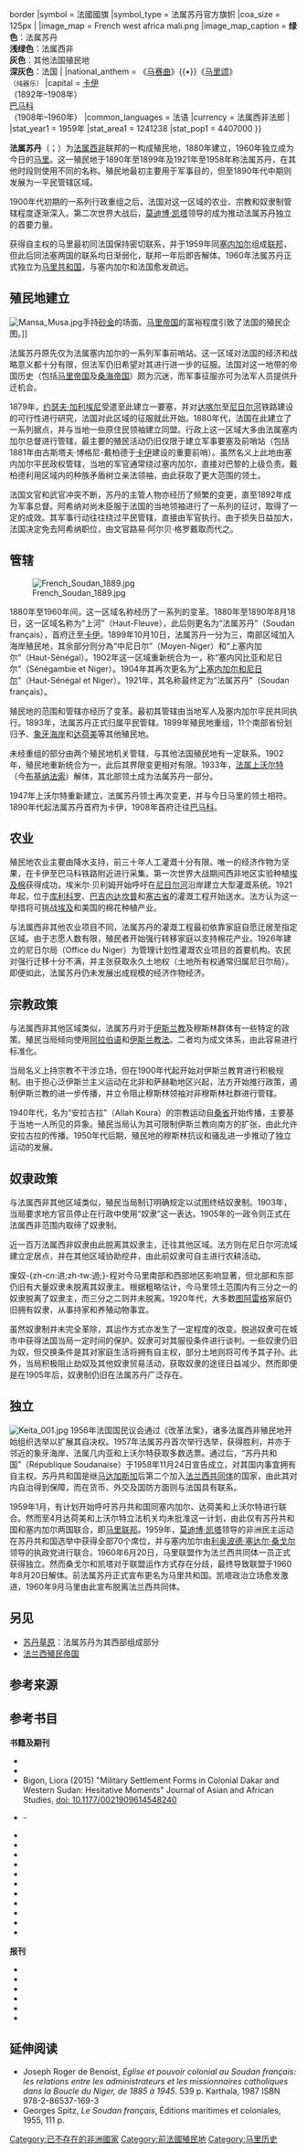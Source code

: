 {{Infobox former subdivision
|native_name = Soudan français
|conventional_long_name = 法属苏丹
|common_name = 法属苏丹
|
|continent   = 非洲
|region      = 法属西非
|subdivision = 殖民地
|nation      = 法属西非
|era         = 新帝国主义
|status      = [[法属西非|法属西非]]构成部分
|life_span   = 1880年–1960年
|
|event_start =
|year_start  = 约1880年
|date_start  =
|event_end   = [[马里联邦|同塞内加尔联合]]
|year_end    = 1960年
|date_end    = 6月20日
|
|p1          = 曼丁卡帝国
|flag_p1     =
|p2          = 图库洛尔帝国
|flag_p2     =
|p3          = 凯内杜古王国
|flag_p3     =
|s2          = 马里联邦
|flag_s2     = Flag of Mali (1959-1961).svg
|
|image_flag = Flag_of_French_Sudan.svg
|flag = 马里國旗
|flag_type = 法属苏丹殖民地旗帜
|image_coat =Flag_of France.svg{{!}}border
|symbol = 法國國旗
|symbol_type = 法属苏丹官方旗帜
|coa_size = 125px
|
|image_map   = French west africa mali.png
|image_map_caption = '''绿色'''：法属苏丹<br>'''浅绿色'''：法属西非<br>'''灰色'''：其他法国殖民地<br>'''深灰色'''：法国
|
|national_anthem  = 《[[马赛曲|马赛曲]]》{{•}}《[[为了非洲也为了你，马里|马里颂]]》<br /><small>（纯器乐）</small>
|capital          = [[卡伊|卡伊]]<br>（1892年–1908年）<br>[[巴马科|巴马科]]<br>（1908年–1960年）
|common_languages = 法语
|currency         = 法属西非法郎
|
|stat_year1 = 1959年
|stat_area1 = 1241238
|stat_pop1 = 4407000
}}

'''法属苏丹'''（{{lang-fr|link=no|Soudan Français}}；{{lang-ar|السودان الفرنسي}}）为[[法属西非|法属西非]]联邦的一构成殖民地，1880年建立，1960年独立成为今日的[[马里|马里]]。这一殖民地于1890年至1899年及1921年至1958年称法属苏丹，在其他时段则使用不同的名称。殖民地最初主要用于军事目的，但至1890年代中期则发展为一平民管辖区域。

1900年代初期的一系列行政重组之后，法国对这一区域的农业、宗教和奴隶制管辖程度逐渐深入。第二次世界大战后，[[莫迪博·凯塔|莫迪博·凯塔]]领导的{{le|非洲民主运动|Rassemblement Démocratique Africain}}成为推动法属苏丹独立的首要力量。

获得自主权的马里最初同法国保持密切联系，并于1959年同[[塞内加尔历史|塞内加尔]]组成[[马里联邦|联邦]]，但此后同法塞两国的联系均日渐弱化，联邦一年后即告解体。1960年法属苏丹正式独立为[[马里|马里共和国]]，与塞内加尔和法国愈发疏远。

==殖民地建立==
[[File:Mansa_Musa.jpg|thumbnail]]手持[[砂金|砂金]]的场面。[[马里帝国|马里帝国]]的富裕程度引致了法国的殖民企图。]]

法属苏丹原先仅为法属塞内加尔的一系列军事前哨站{{sfn|Imperato|Imperato|2008|pp=lxxxii-lxxxiii}}。这一区域对法国的经济和战略意义都十分有限，但法军仍旧希望对其进行进一步的征服。法国对这一地带的帝国历史（包括[[马里帝国|马里帝国]]及[[桑海帝国|桑海帝国]]）颇为沉迷，而军事征服亦可为法军人员提供升迁机会{{sfn|Klein|1998|p=78}}。

1879年，[[约瑟夫·西蒙·加利埃尼|约瑟夫·加利埃尼]]受遣至此建立一要塞，并对[[达喀尔|达喀尔]]至[[尼日尔河|尼日尔河]]铁路建设的可行性进行研究，法国对此区域的征服就此开始{{sfn|Klein|1998|p=78}}。1880年代，法国在此建立了一系列据点，并与当地一些原住民领袖建立同盟。行政上这一区域大多由法属塞内加尔总督进行管辖，最主要的殖民活动仍旧仅限于建立军事要塞及前哨站（包括1881年由古斯塔夫·博格尼-戴柏德于[[卡伊|卡伊]]建设的重要前哨）{{sfn|Klein|1998|p=78}}。虽然名义上此地由塞内加尔平民政权管辖，当地的军官通常绕过塞内加尔，直接对巴黎的上级负责{{sfn|Klein|1998|p=78}}。戴柏德利用区域内的种族矛盾树立亲法领袖，由此获取了更大范围的领土{{sfn|Thompson|Adloff|1958|p=146}}。

法国文官和武官冲突不断，苏丹的主管人物亦经历了频繁的变更，直至1892年{{le|路易·阿希纳|Louis Archinard}}成为军事总督。阿希纳对尚未臣服于法国的当地领袖进行了一系列的征讨，取得了一定的成效{{sfn|Klein|1998|p=91}}。其军事行动往往绕过平民管辖，直接由军官执行。由于损失日益加大，法国决定免去阿希纳职位，由文官路易·阿尔贝·格罗戴取而代之{{sfn|Klein|1998|p=92}}。

==管辖==
[[File:French_Soudan_1889.jpg|thumb]]

1880年至1960年间，这一区域名称经历了一系列的变革。1880年至1890年8月18日，这一区域名称为“上河”（Haut-Fleuve），此后则更名为“法属苏丹”（Soudan français），首府迁至[[卡伊|卡伊]]。1899年10月10日，法属苏丹一分为三，南部区域加入海岸殖民地，其余部分则分為“中尼日尔”（Moyen-Niger）和“上塞内加尔”（Haut-Sénégal）。1902年这一区域重新统合为一，称“塞内冈比亚和尼日尔”（Sénégambie et Niger）{{sfn|Lea|Rowe|2001|pp=276–277}}{{sfn|Klein|1998|p=124}}。1904年其再次更名为“[[上塞内加尔和尼日尔殖民地|上塞内加尔和尼日尔]]”（Haut-Sénégal et Niger）。1921年，其名称最终定为“法属苏丹”（Soudan français）{{sfn|Lea|Rowe|2001|pp=276–277}}{{sfn|Klein|1998|p=124}}。

殖民地的范围和管辖亦经历了变革。最初其管辖由当地军人及塞内加尔平民共同执行{{sfn|Klein|1998|p=122}}。1893年，法属苏丹正式归属平民管辖。1899年殖民地重组，11个南部省份划归予{{le|法属几内亚|French Guinea}}、[[科特迪瓦|象牙海岸]]和[[法属达荷美|达荷美]]等其他殖民地{{sfn|Imperato|Imperato|2008|pp=lxxxii-lxxxiii}}。

未经重组的部分由两个殖民地机关管辖，与其他法国殖民地有一定联系。1902年，殖民地重新统合为一，此后其界限变更相对有限。1933年，[[法属上沃尔特|法属上沃尔特]]（今[[布基纳法索|布基纳法索]]）解体，其北部领土成为法属苏丹一部分{{sfn|Imperato|Imperato|2008|pp=lxxxii-lxxxiii}}。

1947年上沃尔特重新建立，法属苏丹领土再次变更，并与今日马里的领土相符{{sfn|Lea|Rowe|2001|pp=276–277}}{{sfn|Klein|1998|p=124}}。1890年代起法属苏丹首府为卡伊，1908年首府迁往[[巴马科|巴马科]]{{sfn|Lea|Rowe|2001|p=276}}。

==农业==
殖民地农业主要由降水支持，前三十年人工灌溉十分有限。唯一的经济作物为坚果，在卡伊至巴马科铁路附近进行采集{{sfn|Becker|1994|p=375}}。第一次世界大战期间西非地区实验种植[[海岛棉|埃及棉]]获得成功，埃米尔·贝利姆开始呼吁在[[尼日尔河|尼日尔河]]沿岸建立大型灌溉系统{{sfn|Becker|1994|p=374}}。1921年起，位于[[库利科罗|库利科罗]]、[[巴吉内达坎普|巴吉内达坎普]]和[[塞古省|塞古省]]的灌溉工程开始送水{{sfn|Becker|1994|p=376}}。法方认为这一举措将可挑战[[埃及王国|埃及]]和美国的棉花种植产业{{sfn|New York Times|1921|p=4}}。

与法属西非其他农业项目不同，法属苏丹的灌溉工程最初依靠家庭自愿迁居至指定区域。由于志愿人数有限，殖民者开始强行转移家庭以支持棉花产业{{sfn|Becker|1994|p=380}}。1926年建立的尼日尔局（Office du Niger）为管理计划性灌溉农业项目的首要机构{{sfn|Becker|1994|p=387}}。农民对强行迁移十分不满，并主张获取永久土地权（土地所有权通常归属尼日尔局）。即便如此，法属苏丹仍未发展出成规模的经济作物经济{{sfn|Becker|1994|p=383-385}}。

==宗教政策==
与法属西非其他区域类似，法属苏丹对于[[伊斯兰教|伊斯兰教]]及穆斯林群体有一些特定的政策{{sfn|O'Brien|1967|pp=311–314}}。殖民当局倾向使用[[阿拉伯语|阿拉伯语]]和[[伊斯兰教法|伊斯兰教法]]。二者均为成文体系，由此容易进行标准化{{sfn|O'Brien|1967|p=309}}。

当局名义上持宗教不干涉立场，但在1900年代起开始对伊斯兰教育进行积极规制{{sfn|O'Brien|1967|p=311}}。由于担心泛伊斯兰主义运动在北非和萨赫勒地区兴起，法方开始推行政策，遏制伊斯兰教的进一步传播，并立令阻止穆斯林领袖对非穆斯林社群进行管辖{{sfn|O'Brien|1967|p=314}}{{sfn|Mann|2003|p=278}}。

1940年代，名为“安拉古拉”（Allah Koura）的宗教运动自[[桑省|桑省]]开始传播，主要基于当地一人所见的异象{{sfn|Mann|2003|p=266}}。殖民当局认为其可限制伊斯兰教向南方的扩张，由此允许安拉古拉的传播{{sfn|Mann|2003|p=279}}。1950年代后期，殖民地的穆斯林抗议和骚乱进一步推动了独立运动的发展{{sfn|Mann|2003|p=278}}。

==奴隶政策==
与法属西非其他区域类似，殖民当局制订明确规定以试图终结奴隶制。1903年，当局要求地方官员停止在行政中使用“奴隶”这一表达{{sfn|Klein|2005|p=831}}。1905年的一政令则正式在法属西非范围内取缔了奴隶制{{sfn|Mauxion|2012|p=197}}。

近一百万法属西非奴隶由此脱离其奴隶主，迁往其他区域{{sfn|Klein|2005|p=831}}。法方则在尼日尔河流域建立定居点，并在其他区域协助挖井，由此前奴隶可自主进行农耕活动{{sfn|Mauxion|2012|p=200}}。

废奴-{zh-cn:进;zh-tw:過;}-程对今马里南部和西部地区影响显著，但北部和东部仍旧有大量奴隶未脱离其奴隶主{{sfn|Mauxion|2012|p=197}}。根据粗略估计，今马里领土范围内有三分之一的奴隶脱离了奴隶主，而三分之二则并未脱离{{sfn|Klein|2005|p=833}}。1920年代，大多数[[图阿雷格人|图阿雷格]]家庭仍旧拥有奴隶，从事持家和养殖动物事宜{{sfn|Seddon|2000|p=220}}。

虽然奴隶制并未完全革除，其运作方式亦发生了一定程度的改变。脱逃奴隶可在城市中获得法国当局一定时间的保护{{sfn|Seddon|2000|p=220}}。奴隶可对其服役条件进行谈判。一些奴隶仍旧为奴，但交换条件是其对家庭生活将拥有自主权，部分土地则将可传予其子孙{{sfn|Klein|2005|p=833}}。此外，当局积极阻止劫奴及其他奴隶贸易活动，获取奴隶的途径日益减少{{sfn|de Bruijn|Pelckmans|2005|p=76}}。然而即便是在1905年后，奴隶制仍旧在法属苏丹广泛存在{{sfn|Mauxion|2012|p=203}}。

==独立==
[[File:Keita_001.jpg|thumbnail]]
1956年法国国民议会通过《改革法案》，诸多法属西非殖民地开始组织选举以扩展其自决权。1957年法属苏丹首次举行选举，{{le|非洲民主运动|Rassemblement Démocratique Africain}}获得胜利，并亦于邻近的象牙海岸、法属几内亚和上沃尔特获取多数选票{{sfn|Durdin|1957|p=3}}。{{le|1958年法国宪法全民投票|French constitutional referendum, 1958}}通过后，“苏丹共和国”（République Soudanaise）于1958年11月24日宣告成立，对其国内事宜拥有自主权{{sfn|Washington Post|1958|p=A5}}。苏丹共和国是继[[马达加斯加|马达加斯加]]后第二个加入[[法兰西共同体|法兰西共同体]]的国家，由此其对内自治得到保障，而在货币、外交及国防方面则与法国具有联系{{sfn|Washington Post|1958|p=A5}}。

1959年1月，有计划开始呼吁苏丹共和国同塞内加尔、达荷美和上沃尔特进行联合{{sfn|Cutler|1959|p=1}}。然而至4月达荷美和上沃尔特立法机关均未批准这一计划，由此仅有苏丹共和国和塞内加尔两国联合，即[[马里联邦|马里联邦]]{{sfn|Teltsch|1959|p=1}}{{sfn|Anda|2000|p=79}}。1959年，[[莫迪博·凯塔|莫迪博·凯塔]]领导的非洲民主运动在苏丹共和国选举中获得全部70个席位，并与塞内加尔由[[利奥波德·塞达尔·桑戈尔|利奥波德·塞达尔·桑戈尔]]领导的执政党进行联合{{sfn|Howe|1959|p=E5}}。1960年6月20日，马里联盟作为法兰西共同体一员正式获得独立。然而桑戈尔和凯塔对于联盟运作方式存在分歧，最终导致联盟于1960年8月20日解体{{sfn|Chafer|2002|p=185}}。前法属苏丹正式宣布更名为马里共和国。凯塔政治立场愈发激进，1960年9月马里由此宣布脱离法兰西共同体{{sfn|Mann|2006|p=141}}。

==另见==
* [[苏丹草原|苏丹草原]]：法属苏丹为其西部组成部分
*[[法兰西殖民帝国|法兰西殖民帝国]]

==参考来源==
{{reflist|3}}

==参考书目==
'''书籍及期刊'''
*{{cite book|last=Anda|first=Michael O.|title=International Relations in Contemporary Africa|url=https://books.google.com/books?id=VSjSQf3-ph4C&pg=PA79|year=2000|publisher=University Press of America|isbn=978-0-7618-1585-3|ref=harv|access-date=2016-12-16|archive-date=2020-08-01|archive-url=https://web.archive.org/web/20200801210330/https://books.google.com/books?id=VSjSQf3-ph4C&pg=PA79|dead-url=no}}
*{{cite book|last=Becker|first=Laurence C.|title=An Early Experiment in the Reorganisation of Agricultural Production in the French Soudan (Mali), 1920–40 |journal=Africa |volume=64 |issue=3 |year=1994 |pages=373–390 |jstor=1160787 |ref=harv |doi=10.2307/1160787}}
* Bigon, Liora  (2015) "Military Settlement Forms in Colonial Dakar and Western Sudan: Hesitative Moments" Journal of Asian and African Studies, [http://jas.sagepub.com/content/early/2014/09/05/0021909614548240.abstract doi: 10.1177/0021909614548240]
*{{cite journal|last1=de Bruijn|first1=Mirjam|last2=Pelckmans|first2=Lotte|title=Facing Dilemmas: Former Fulbe Slaves in Modern Mali|journal=Canadian Journal of African Studies|year=2005|volume=39|issue=1|pages=69–95|ref=harv}}-
*{{cite book |last1=Imperato |first1=Pascal James |last2=Imperato |first2=Gavin H. |title=Historical Dictionary of Mali |year=2008 |publisher=Rowman & Littlefield |location=Maryland |url=https://books.google.com/books?id=zf6xAAAAQBAJ |ISBN=978-0-8108-5603-5 |ref=harv |access-date=2016-12-16 |archive-date=2016-05-04 |archive-url=https://web.archive.org/web/20160504062546/https://books.google.com/books?id=zf6xAAAAQBAJ |dead-url=no }}
*{{cite book|last=Klein|first=Martin A.|title=Slavery and Colonial Rule in French West Africa|year=1998|publisher=Cambridge University Press|location=London|url=|ref=harv}}
*{{cite journal|last=Klein|first=Martin A.|title=Concept of Honour and the Persistence of Servility in the Western Soudan|journal=Cahiers d'Études Africaines|year=2005|volume=45|issue=179/180|pages=831–851|url=|ref=harv|doi=10.4000/etudesafricaines.5665}}
*{{cite book|last=Chafer|first=Tony|title=The End of Empire in French West Africa: France's Successful Decolonization?|url=https://books.google.com/books?id=9GseKljgaW0C&pg=PA182|year=2002|publisher=Berg|isbn=978-1-85973-557-2|ref=harv|access-date=2016-12-16|archive-date=2020-08-01|archive-url=https://web.archive.org/web/20200801205236/https://books.google.com/books?id=9GseKljgaW0C&pg=PA182|dead-url=no}}
*{{cite book|last1=Lea|first1=David|last2=Rowe|first2=Annamarie|title=A Political Chronology of Africa|url=https://books.google.com/books?id=ROR1xreEJTsC&pg=PA277|accessdate=26 June 2013|year=2001|publisher=Taylor & Francis|isbn=978-1-85743-116-2|pages=277–|ref=harv}}
*{{cite journal|last=Mann|first=Gregory|title=Fetishizing Religion: Allah Koura and French 'Islamic Policy' in Late Colonial French Soudan (Mali)|url=https://archive.org/details/sim_journal-of-african-history_2003_44_2/page/263|journal=The Journal of African History|year=2003|volume=44|issue=2|pages=263–282|ref=harv|doi=10.1017/s0021853703008442 }}
*{{cite book|last=Mann|first=Gregory|title=Native Sons: West African Veterans and France in the Twentieth Century|url=https://books.google.com/books?id=5zKNeLLxWW4C&pg=PA141|year=2006|publisher=Duke University Press|isbn=978-0-8223-3768-3|ref=harv|access-date=2016-12-16|archive-date=2020-08-01|archive-url=https://web.archive.org/web/20200801200305/https://books.google.com/books?id=5zKNeLLxWW4C&pg=PA141|dead-url=no}}
*{{cite journal|last=Mauxion|first=Aurelien|title=Moving to Stay: ''Iklan'' Spatial Strategies Towards Socioeconomic Emancipation in Northern Mali, 1898–1960|journal=The Journal of African History|year=2012|volume=53|issue=2|pages=195–213|url=https://archive.org/details/sim_journal-of-african-history_2012_53_2/page/195|ref=harv|doi=10.1017/s0021853712000394}}
*{{cite journal|last=O'Brien|first=Donal Cruise|title=Towards an 'Islamic Policy' in French West Africa, 1854–1914|url=https://archive.org/details/sim_journal-of-african-history_1967_8_2/page/303|journal=The Journal of African History|year=1967|volume=8|issue=2|pages=303–316|ref=harv|doi=10.1017/s0021853700007076}}
*{{cite journal|last=Seddon|first=David|title=Unfinished business: Slavery in Saharan Africa|journal=Slavery & Abolition|year=2000|volume=20|issue=2|pages=208–236|ref=harv|doi=10.1080/01440390008575313}}
*{{cite book|last1=Thompson|first1=Virginia Mclean|last2=Adloff|first2=Richard|title=French West Africa|url=https://books.google.com/books?id=yFamAAAAIAAJ&pg=PA146|accessdate=24 June 2013|year=1958|publisher=Stanford University Press|isbn=978-0-8047-4256-6|ref=harv|archive-date=2020-08-01|archive-url=https://web.archive.org/web/20200801213108/https://books.google.com/books?id=yFamAAAAIAAJ&pg=PA146|dead-url=no}}

'''报刊'''
*{{cite news |title=France in Cotton Project: Plan Immense African Irrigation Scheme to Produce Own Supply |newspaper=New York Times |date=1921-05-22 |page=4 |url=http://query.nytimes.com/gst/abstract.html?res=9403E4DD1F3FEE3ABC4A51DFB366838A639EDE |ref={{sfnRef|New York Times|1921}} |accessdate=2016-12-16 |archive-date=2016-03-04 |archive-url=https://web.archive.org/web/20160304230147/http://query.nytimes.com/gst/abstract.html?res=9403E4DD1F3FEE3ABC4A51DFB366838A639EDE |dead-url=no }}
*{{cite news|last=Durdin|first=Tillman|title=French Yielding in West Africa: Elections under New System Provide Greater Control by Negro Inhabitants|newspaper=New York Times|date=1957-04-11|page=3|ref={{sfnref|Durdin|1957}}}}
*{{cite news|title=Links Kept in French Sudan Vote|newspaper=Washington Post|date=1958-11-25|page=A5|ref= {{sfnref|Washington Post|1958}}}}
*{{cite news|last=Cutler|first=B.J.|title=4 French West Africa States Form a Nation: will Keep Ties with Paris, but can Secede Freely Under Constitution|newspaper=New York Herald Tribune|date=1959-01-18|page=1|ref={{sfnref|Cutler|1959}}}}
*{{cite news|last=Teltsch|first=Kathleen|title=Africans Speed Pace of Drive for Freedom: Unrest and Violence are Growing as Movement Gains Momentum|date=1959-04-05|page=E4|ref={{sfnref|Teltsch|1959}}}}
*{{cite news|last=Howe|first=Russell|title=2-Party System Fails in Africa|newspaper=Washington Post|date=1959-04-26|page=E5|ref={{sfnref|Howe|1959}}}}

==延伸阅读==
* Joseph Roger de Benoist, ''Église et pouvoir colonial au Soudan français: les relations entre les administrateurs et les missionnaires catholiques dans la Boucle du Niger, de 1885 à 1945''. 539 p. Karthala, 1987 ISBN 978-2-86537-169-3
* Georges Spitz, ''Le Soudan français'', Éditions maritimes et coloniales, 1955, 111 p.

{{法兰西海外帝国}}
{{馬利主題}}
[[Category:已不存在的非洲國家|Category:已不存在的非洲國家]]
[[Category:前法國殖民地|Category:前法國殖民地]]
[[Category:马里历史|Category:马里历史]]